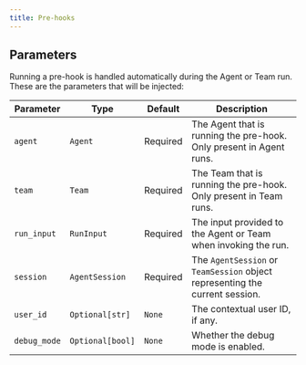 ```yaml
---
title: Pre-hooks
---
```


## Parameters

Running a pre-hook is handled automatically during the Agent or Team run. These are the parameters that will be injected:

| Parameter          | Type                         | Default                       | Description                                                                                        |
| ------------------ | ---------------------------- | ----------------------------- | -------------------------------------------------------------------------------------------------- |
| `agent`            | `Agent`                      | Required                      | The Agent that is running the pre-hook. Only present in Agent runs.                           |
| `team`             | `Team`                       | Required                      | The Team that is running the pre-hook. Only present in Team runs.                                          |
| `run_input`        | `RunInput`                   | Required                      | The input provided to the Agent or Team when invoking the run.                                            |
| `session`          | `AgentSession`               | Required                      | The `AgentSession` or `TeamSession` object representing the current session.                                    |
| `user_id`          | `Optional[str]`              | `None`                        | The contextual user ID, if any.                                                                   |
| `debug_mode`       | `Optional[bool]`             | `None`                        | Whether the debug mode is enabled.                                                                |

